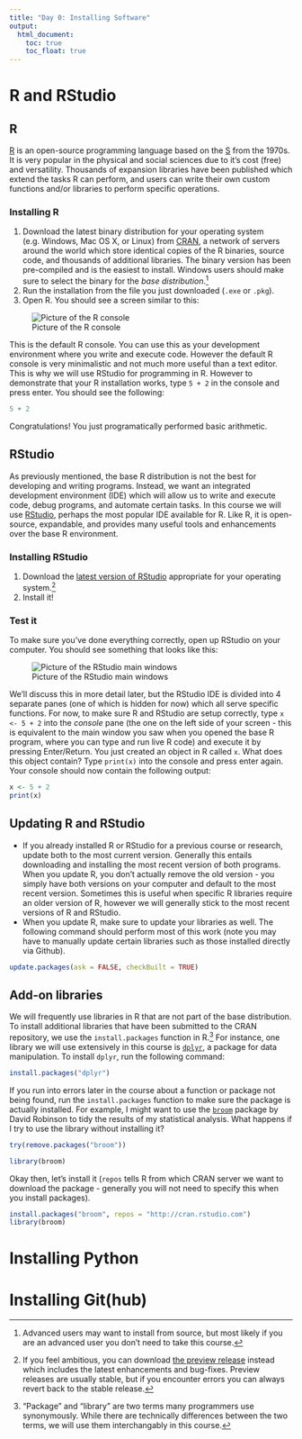 ```yaml
---
title: "Day 0: Installing Software"
output:
  html_document:
    toc: true
    toc_float: true
---
```


# R and RStudio

## R

[R](https://www.r-project.org/) is an open-source programming language based on the [S](https://en.wikipedia.org/wiki/S_(programming_language)) from the 1970s. It is very popular in the physical and social sciences due to it's cost (free) and versatility. Thousands of expansion libraries have been published which extend the tasks R can perform, and users can write their own custom functions and/or libraries to perform specific operations.

### Installing R

1. Download the latest binary distribution for your operating system (e.g. Windows, Mac OS X, or Linux) from [CRAN](https://cran.rstudio.com/), a network of servers around the world which store identical copies of the R binaries, source code, and thousands of additional libraries. The binary version has been pre-compiled and is the easiest to install. Windows users should make sure to select the binary for the *base distribution*.^[Advanced users may want to install from source, but most likely if you are an advanced user you don't need to take this course.]
2. Run the installation from the file you just downloaded (`.exe` or `.pkg`).
3. Open R. You should see a screen similar to this:

![Picture of the R console](images/r_console.png)

This is the default R console. You can use this as your development environment where you write and execute code. However the default R console is very minimalistic and not much more useful than a text editor. This is why we will use RStudio for programming in R. However to demonstrate that your R installation works, type `5 + 2` in the console and press enter. You should see the following:

```r
5 + 2
```

Congratulations! You just programatically performed basic arithmetic.

## RStudio

As previously mentioned, the base R distribution is not the best for developing and writing programs. Instead, we want an integrated development environment (IDE) which will allow us to write and execute code, debug programs, and automate certain tasks. In this course we will use [RStudio](https://www.rstudio.com/products/RStudio/), perhaps the most popular IDE available for R. Like R, it is open-source, expandable, and provides many useful tools and enhancements over the base R environment.

### Installing RStudio

1. Download the [latest version of RStudio](https://www.rstudio.com/products/rstudio/download/) appropriate for your operating system.^[If you feel ambitious, you can download [the preview release](https://www.rstudio.com/products/rstudio/download/preview/) instead which includes the latest enhancements and bug-fixes. Preview releases are usually stable, but if you encounter errors you can always revert back to the stable release.]
2. Install it!

### Test it

To make sure you've done everything correctly, open up RStudio on your computer. You should see something that looks like this:

![Picture of the RStudio main windows](images/rstudio_startup.png)

We'll discuss this in more detail later, but the RStudio IDE is divided into 4 separate panes (one of which is hidden for now) which all serve specific functions. For now, to make sure R and RStudio are setup correctly, type `x <- 5 + 2` into the *console* pane (the one on the left side of your screen - this is equivalent to the main window you saw when you opened the base R program, where you can type and run live R code) and execute it by pressing Enter/Return. You just created an object in R called `x`. What does this object contain? Type `print(x)` into the console and press enter again. Your console should now contain the following output:

```r
x <- 5 + 2
print(x)
```


## Updating R and RStudio

* If you already installed R or RStudio for a previous course or research, update both to the most current version. Generally this entails downloading and installing the most recent version of both programs. When you update R, you don't actually remove the old version - you simply have both versions on your computer and default to the most recent version. Sometimes this is useful when specific R libraries require an older version of R, however we will generally stick to the most recent versions of R and RStudio.
* When you update R, make sure to update your libraries as well. The following command should perform most of this work (note you may have to manually update certain libraries such as those installed directly via Github).

```r
update.packages(ask = FALSE, checkBuilt = TRUE)
```

## Add-on libraries

We will frequently use libraries in R that are not part of the base distribution. To install additional libraries that have been submitted to the CRAN repository, we use the `install.packages` function in R.^["Package" and "library" are two terms many programmers use synonymously. While there are technically differences between the two terms, we will use them interchangably in this course.] For instance, one library we will use extensively in this course is [`dplyr`](https://cran.r-project.org/web/packages/dplyr/index.html), a package for data manipulation. To install `dplyr`, run the following command:

```r
install.packages("dplyr")
```

If you run into errors later in the course about a function or package not being found, run the `install.packages` function to make sure the package is actually installed. For example, I might want to use the [`broom`](https://cran.r-project.org/web/packages/broom/index.html) package by David Robinson to tidy the results of my statistical analysis. What happens if I try to use the library without installing it?

```r
try(remove.packages("broom"))
```

```r
library(broom)
```

Okay then, let's install it (`repos` tells R from which CRAN server we want to download the package - generally you will not need to specify this when you install packages).

```r
install.packages("broom", repos = "http://cran.rstudio.com")
library(broom)
```

# Installing Python

# Installing Git(hub)